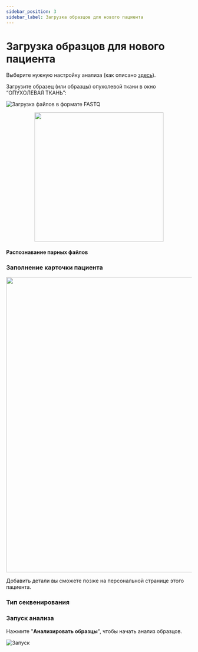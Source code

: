 ```yaml
---
sidebar_position: 3
sidebar_label: Загрузка образцов для нового пациента
---
```


# Загрузка образцов для нового пациента


<StartUpload />

Выберите нужную настройку анализа (как описано [здесь](/uploading-samples/tumor-only/to_preset)).

Загрузите образец (или образцы) опухолевой ткани в окно “ОПУХОЛЕВАЯ ТКАНЬ”:

![Загрузка файлов в формате FASTQ](/img/version_1.02/up_TO.png)


<SeveralSamples sample_type="одного" />

<p align="center">
<img src={require('/img/version_1.02/upload_tumor_only.png').default} width="350"/>
</p>


<UploadFiles />

#### Распознавание парных файлов  


<RecognizePair />

### Заполнение карточки пациента


<FillCard />

<p align="center">
<img src={require('/img/rus/3c-patient-page.png').default} width="800"/>
</p>

Добавить детали вы сможете позже на персональной странице этого пациента.

### Тип секвенирования


<SequencingType set="из набора" />

### Запуск анализа

Нажмите "**Анализировать образцы**", чтобы начать анализ образцов.

![Запуск](/img/version_1.02/TO_upload.png) 


<DangerUploading />
